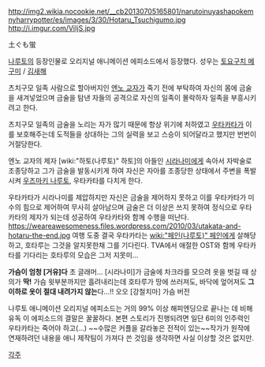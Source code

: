 http://img2.wikia.nocookie.net/__cb20130705165801/narutoinuyashapokemnyharrypotter/es/images/3/30/Hotaru_Tsuchigumo.jpg
http://i.imgur.com/ViIjS.jpg

土ぐも蛍

[[나루토]]의 등장인물로 오리지널 애니메이션 에피소드에서 등장했다. 성우는 [[토요구치 메구미]] / [[김새해]]

츠치구모 일족 사람으로 할아버지인 [[엔노 교자]]가 죽기 전에 부탁하여 자신의 몸에 금술을 새겨넣었으며 금술을 탐낸 자들의 공격으로 자신의 일족이 몰락하자 일족을 부흥시키려고 한다.

츠치구모 일족의 금술을 노리는 자가 많기 때문에 항상 위기에 처하였고 [[우타카타]]가 이를 보호해주는데 도적들을 상대하는 그의 실력을 보고 스승이 되어달라고 했지만 번번이 거절당한다.

엔노 교자의 제자 [wiki:"하토(나루토)" 하토]의 아들인 [[시라나미]]에게 속아서 자박술로 조종당하고 그가 금술을 발동시키게 하여 자신은 자아를 조종당한 상태에서 주변을 폭발시켜 [[우즈마키 나루토]], 우타카타를 다치게 한다.

우타카타가 시라나미를 제압하지만 자신은 금술을 제어하지 못하고 이를 우타카타가 미수의 힘으로 제어하여 무사히 살아남으며 금술은 더 이상은 쓰지 못하여 정식으로 우타카타의 제자가 되는데 성공하여 우타카타와 함께 수행을 떠난다.
https://weareawesomeness.files.wordpress.com/2010/03/utakata-and-hotaru-the-end.jpg
여행 도중 결국 우타카타는 [[wiki:"페인(나루토)" 페인]]에게 살해당하고, 호타루는 그것을 알지못한채 그를 기다린다. TVA에서 애절한 OST와 함께 우타카타를 기다리는 호타루의 모습은 그저 지못미...

'''가슴이 엄청 [거유]다''' 초 글래머...
[시라나미]가 금술에 차크라를 모으려 옷을 벗길 때 상의가 '''딱!''' 가슴 윗부분까지만 흘려내리는데 호타루가 땅에 쓰러져도, 바닥에 엎어져도 '''그 이하로 옷이 절대 내려가지 않는'''다...!! 오오 [강철치마] 가슴 버전

나루토 애니메이션 오리지널 에피소드는 거의 99% 이상 해피엔딩으로 끝나는 데 비해 유독 이 에피소드의 결말은 꿀꿀하다. 본편 스토리가 진행되려면  일단 6미의 인주력인 우타카타는 죽어야 하고(...) ~~수많은 커플을 갈라놓은 전적이 있는~~작가가 원작에 연재하려던 내용을 애니 제작팀이 가져다 쓴 것임을 생각하면 사실 이상할 것은 없지만.

[[각주]]
